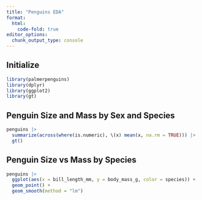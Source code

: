 ```yaml
---
title: "Penguins EDA"
format:
  html:
    code-fold: true
editor_options: 
  chunk_output_type: console
---
```


## Initialize

```r
library(palmerpenguins)
library(dplyr)
library(ggplot2)
library(gt)
```

## Penguin Size and Mass by Sex and Species

```r
penguins |> 
  summarize(across(where(is.numeric), \(x) mean(x, na.rm = TRUE))) |> 
  gt()
```

## Penguin Size vs Mass by Species

```r
penguins |> 
  ggplot(aes(x = bill_length_mm, y = body_mass_g, color = species)) +
  geom_point() +
  geom_smooth(method = "lm")
```

